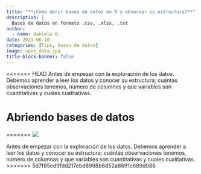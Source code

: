 ```yaml
---
title: "**¿Cómo abrir bases de datos en R y observar su estructura?**"
description: |
  Bases de datos en formato .csv, .xlsx, .txt
author:
  - name: Daniela O. 
date: 2023-06-10
categories: [Tips, bases de datos]
image: open_data.jpg
title-block-banner: false
---
```


<<<<<<< HEAD
Antes de empezar con la exploración de los datos. Debemos aprender a leer los datos y conocer su estructura; cuántas observaciones tenemos, número de columnas y que variables son cuantitativas y cuales cualitativas. 

# Abriendo bases de datos 

=======
![](open_data.jpg){}

Antes de empezar con la exploración de los datos. Debemos aprender a leer los datos y conocer su estructura; cuántas observaciones tenemos, número de columnas y que variables son cuantitativas y cuales cualitativas. 
>>>>>>> 5d7f85ed9fdd217ebd8998b6d52a8691c689d086
